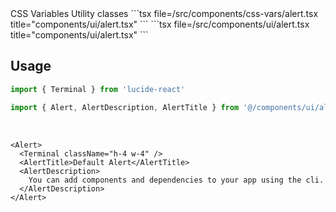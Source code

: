<Tabs defaultValue="css-vars" className="w-full">
  <TabsList className="grid w-full grid-cols-2">
    <TabsTrigger value="css-vars">CSS Variables</TabsTrigger>
    <TabsTrigger value="util">Utility classes</TabsTrigger>
  </TabsList>
  <TabsContent value="css-vars">
    ```tsx file=<rootDir>/src/components/css-vars/alert.tsx title="components/ui/alert.tsx"
    ```
  </TabsContent>
  <TabsContent value="util">
    ```tsx file=<rootDir>/src/components/ui/alert.tsx title="components/ui/alert.tsx"
    ```
  </TabsContent>
</Tabs>

<br />

## Usage

```ts
import { Terminal } from 'lucide-react'

import { Alert, AlertDescription, AlertTitle } from '@/components/ui/alert'
```

<br />

```tsx
<Alert>
  <Terminal className="h-4 w-4" />
  <AlertTitle>Default Alert</AlertTitle>
  <AlertDescription>
    You can add components and dependencies to your app using the cli.
  </AlertDescription>
</Alert>
```